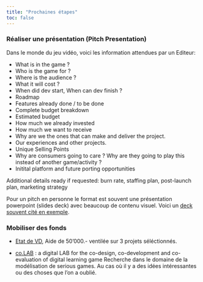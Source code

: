 ```yaml
---
title: "Prochaines étapes"
toc: false
---
```


###	Réaliser une présentation (Pitch Presentation)
Dans le monde du jeu vidéo, voici les information attendues par un Editeur:

-	What is in the game ?
-	Who is the game for ?
-	Where is the audience ?
-	What it will cost ?
-	When did dev start, When can dev finish ?
-	Roadmap
-	Features already done / to be done
-	Complete budget breakdown
-	Estimated budget
-	How much we already invested
-	How much we want to receive
-	Why are we the ones that can make and deliver the project.
-	Our experiences and other projects.
-	Unique Selling Points
-	Why are consumers going to care ? Why are they going to play this instead of another game/activity ?
-	Initital platform and future porting opportunities

Additional details ready if requested: burn rate, staffing plan, post-launch plan, marketing strategy

Pour un pitch en personne le format est souvent une présentation powerpoint (slides deck) avec beaucoup de contenu visuel.
Voici un [deck souvent cité en exemple](https://www.notion.so/Bear-Breakfast-f3d9ee881d3340f7bc8354ef1c2abe7a).


###	Mobiliser des fonds
-	[Etat de VD](https://www.vd.ch/themes/culture/aides-et-soutiens-a-des-projets-culturels/appels-a-projets#c2070343), Aide de 50'000.- ventilée sur 3 projets séléctionnés.

-	[co.LAB](https://www.colab-project.ch) : a digital LAB for the co-design, co-development and co-evaluation of digital learning game
Recherche dans le domaine de la modélisation de serious games. Au cas où il y a des idées intéressantes ou des choses que l'on a oublié.


